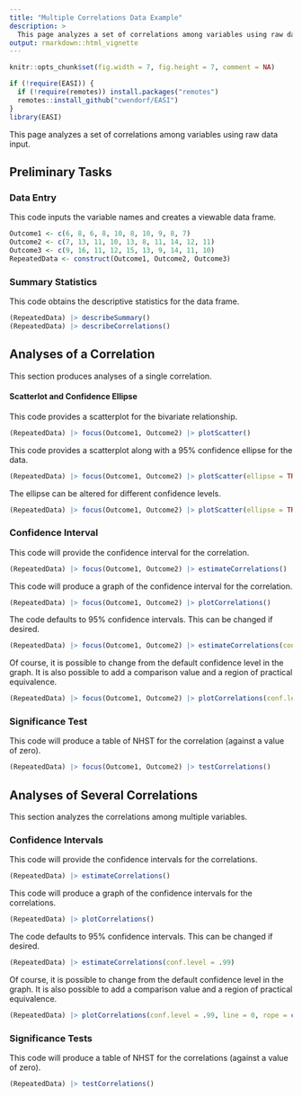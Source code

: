 ```yaml
---
title: "Multiple Correlations Data Example"
description: >
  This page analyzes a set of correlations among variables using raw data input.
output: rmarkdown::html_vignette
---
```


```r
knitr::opts_chunk$set(fig.width = 7, fig.height = 7, comment = NA)
```

```r
if (!require(EASI)) {
  if (!require(remotes)) install.packages("remotes")
  remotes::install_github("cwendorf/EASI")
}
library(EASI)
```

This page analyzes a set of correlations among variables using raw data input.

## Preliminary Tasks

### Data Entry

This code inputs the variable names and creates a viewable data frame.
```r
Outcome1 <- c(6, 8, 6, 8, 10, 8, 10, 9, 8, 7)
Outcome2 <- c(7, 13, 11, 10, 13, 8, 11, 14, 12, 11)
Outcome3 <- c(9, 16, 11, 12, 15, 13, 9, 14, 11, 10)
RepeatedData <- construct(Outcome1, Outcome2, Outcome3)
```

### Summary Statistics

This code obtains the descriptive statistics for the data frame.
```r
(RepeatedData) |> describeSummary()
(RepeatedData) |> describeCorrelations()
```

## Analyses of a Correlation

This section produces analyses of a single correlation.

#### Scatterlot and Confidence Ellipse

This code provides a scatterplot for the bivariate relationship.
```r
(RepeatedData) |> focus(Outcome1, Outcome2) |> plotScatter()
```

This code provides a scatterplot along with a 95% confidence ellipse for the data.
```r
(RepeatedData) |> focus(Outcome1, Outcome2) |> plotScatter(ellipse = TRUE)
```

The ellipse can be altered for different confidence levels.
```r
(RepeatedData) |> focus(Outcome1, Outcome2) |> plotScatter(ellipse = TRUE, conf.level = .99)
```

### Confidence Interval

This code will provide the confidence interval for the correlation.
```r
(RepeatedData) |> focus(Outcome1, Outcome2) |> estimateCorrelations()
```

This code will produce a graph of the confidence interval for the correlation.
```r
(RepeatedData) |> focus(Outcome1, Outcome2) |> plotCorrelations()
```

The code defaults to 95% confidence intervals. This can be changed if desired.
```r
(RepeatedData) |> focus(Outcome1, Outcome2) |> estimateCorrelations(conf.level = .99)
```

Of course, it is possible to change from the default confidence level in the graph. It is also possible to add a comparison value and a region of practical equivalence.
```r
(RepeatedData) |> focus(Outcome1, Outcome2) |> plotCorrelations(conf.level = .99, line = 0, rope = c(-.2, .2))
```

### Significance Test

This code will produce a table of NHST for the correlation (against a value of zero).
```r
(RepeatedData) |> focus(Outcome1, Outcome2) |> testCorrelations()
```

## Analyses of Several Correlations

This section analyzes the correlations among multiple variables.

### Confidence Intervals

This code will provide the confidence intervals for the correlations.
```r
(RepeatedData) |> estimateCorrelations()
```

This code will produce a graph of the confidence intervals for the correlations.
```r
(RepeatedData) |> plotCorrelations()
```

The code defaults to 95% confidence intervals. This can be changed if desired.
```r
(RepeatedData) |> estimateCorrelations(conf.level = .99)
```

Of course, it is possible to change from the default confidence level in the graph. It is also possible to add a comparison value and a region of practical equivalence.
```r
(RepeatedData) |> plotCorrelations(conf.level = .99, line = 0, rope = c(-.2, .2))
```

### Significance Tests

This code will produce a table of NHST for the correlations (against a value of zero).
```r
(RepeatedData) |> testCorrelations()
```
